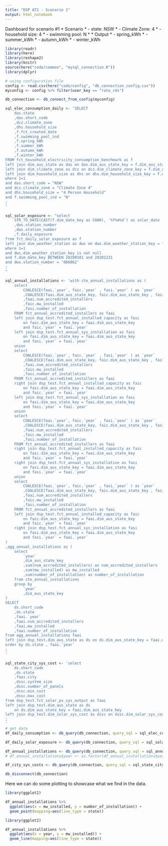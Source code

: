 ```yaml
---
title: "DSP AT2 - Scenario 1"
output: html_notebook
---
```


Dashboard for scenario #1
 * Scenario
 * - state: NSW
 * - Climate Zone: 4
 * - household size: 4
 * - swimming pool: N
 * 
 * Output
 * - spring_kWh
 * - summer_kWh
 * - autumn_kWh
 * - winter_kWh

```r
library(readr)
library(here)
library(reshape2)
library(knitr)
source(here("code/common", "mysql_connection.R"))
library(dplyr)

# using configuration file
config <- read.csv(here("code/config", "db_connection_config.csv"))
myconfig <- config %>% filter(user_key == "rato_rds")

db_connection <- db_connect_from_config(myconfig)

sql_elec_consumption_daily <- 'SELECT
	das.state
	,das.short_code 
	,dcz.climate_zone 
	,dhs.household_size 
	,f.fct_created_date
	,f.swimming_pool_ind
	,f.spring_kWh 
	,f.summer_kWh 
	,f.autumn_kWh 
	,f.winter_kWh 
FROM fct_household_electricity_consumption_benchmark as f
left join dim_aus_state as das on das.dim_aus_state_key = f.dim_aus_state_key
left join dim_climate_zone as dcz on dcz.dim_climate_zone_key = f.dim_climate_zone_key
left join dim_household_size as dhs on dhs.dim_household_size_key = f.dim_household_size_key 
where 1=1
and das.short_code = "NSW" 
and dcz.climate_zone = "Climate Zone 4"
and dhs.household_size = "4 Person Household"
and f.swimming_pool_ind = "N"
;
'

sql_solar_exposure <- "select
	STR_TO_DATE(CAST(f.dim_date_key as CHAR), '%Y%m%d') as solar_date
	,dws.station_number 
	,dws.station_number 
	,f.daily_exposure 
from fct_daily_solar_exposure as f
left join dim_weather_station as dws on dws.dim_weather_station_key = f.dim_weather_station_key 
where 1=1
and dws.dim_weather_station_key is not null
and f.dim_date_key BETWEEN 20200101 and 20201231
and dws.station_number = '066062'
;
"

sql_annual_installations <- 'with cte_annual_installations as (
	select
		COALESCE(faai.`year`, faic.`year` , fasi.`year` ) as `year` 
		,COALESCE(faai.dim_aus_state_key, faic.dim_aus_state_key , fasi.dim_aus_state_key ) as dim_aus_state_key 
		,faai.num_accredited_installers 
		,faic.mw_installed 
		,fasi.number_of_installation 
	FROM fct_annual_accredited_installers as faai
	left join dsp_test.fct_annual_installed_capacity as faic 
		on faic.dim_aus_state_key = faai.dim_aus_state_key 
		and faic.`year` = faai.`year` 
	left join dsp_test.fct_annual_sys_installation as fasi
		on fasi.dim_aus_state_key = faai.dim_aus_state_key 
		and fasi.`year` = faai.`year` 
	union
	select
		COALESCE(faai.`year`, faic.`year` , fasi.`year` ) as `year` 
		,COALESCE(faai.dim_aus_state_key, faic.dim_aus_state_key , fasi.dim_aus_state_key ) as dim_aus_state_key 
		,faai.num_accredited_installers 
		,faic.mw_installed 
		,fasi.number_of_installation 
	FROM fct_annual_accredited_installers as faai
	right join dsp_test.fct_annual_installed_capacity as faic 
		on faic.dim_aus_state_key = faai.dim_aus_state_key 
		and faic.`year` = faai.`year` 
	left join dsp_test.fct_annual_sys_installation as fasi
		on fasi.dim_aus_state_key = faai.dim_aus_state_key 
		and fasi.`year` = faai.`year` 
	union
	select
		COALESCE(faai.`year`, faic.`year` , fasi.`year` ) as `year` 
		,COALESCE(faai.dim_aus_state_key, faic.dim_aus_state_key , fasi.dim_aus_state_key ) as dim_aus_state_key 
		,faai.num_accredited_installers 
		,faic.mw_installed 
		,fasi.number_of_installation 
	FROM fct_annual_accredited_installers as faai
	right join dsp_test.fct_annual_installed_capacity as faic 
		on faic.dim_aus_state_key = faai.dim_aus_state_key 
		and faic.`year` = faai.`year` 
	right join dsp_test.fct_annual_sys_installation as fasi
		on fasi.dim_aus_state_key = faai.dim_aus_state_key 
		and fasi.`year` = faai.`year` 
	union
	select
		COALESCE(faai.`year`, faic.`year` , fasi.`year` ) as `year` 
		,COALESCE(faai.dim_aus_state_key, faic.dim_aus_state_key , fasi.dim_aus_state_key ) as dim_aus_state_key 
		,faai.num_accredited_installers 
		,faic.mw_installed 
		,fasi.number_of_installation 
	FROM fct_annual_accredited_installers as faai
	left join dsp_test.fct_annual_installed_capacity as faic 
		on faic.dim_aus_state_key = faai.dim_aus_state_key 
		and faic.`year` = faai.`year` 
	right join dsp_test.fct_annual_sys_installation as fasi
		on fasi.dim_aus_state_key = faai.dim_aus_state_key 
		and fasi.`year` = faai.`year` 
)
,agg_annual_installations as (
	select
		`year` 
		,dim_aus_state_key 
		,sum(num_accredited_installers) as num_accredited_installers
		,sum(mw_installed) as mw_installed 
		,sum(number_of_installation) as number_of_installation 
	from cte_annual_installations
	group by
		`year`
		,dim_aus_state_key 
)
SELECT
	ds.short_code 
	,ds.state 
	,faai.`year` 
	,faai.num_accredited_installers 
	,faai.mw_installed 
	,faai.number_of_installation
from agg_annual_installations faai
left join dsp_test.dim_aus_state as ds on ds.dim_aus_state_key = faai.dim_aus_state_key 
order by ds.state , faai.`year` 
;
'

sql_state_city_sys_cost <- 'select
	ds.short_code 
	,ds.state 
	,faai.city 
	,dssc.system_size
	,dssc.number_of_panels 
	,dssc.min_cost 
	,dssc.max_cost 
from dsp_test.fct_solar_pv_sys_output as faai
left join dsp_test.dim_aus_state as ds 
	on ds.dim_aus_state_key = faai.dim_aus_state_key 
left join dsp_test.dim_solar_sys_cost as dssc on dssc.dim_solar_sys_cost_key = faai.dim_solar_sys_cost_key 
;
'
# get data
df_daily_consumption <- db_query(db_connection, query_sql = sql_elec_consumption_daily)

df_daily_solar_exposure <- db_query(db_connection, query_sql = sql_solar_exposure)

df_annual_installations <- db_query(db_connection, query_sql = sql_annual_installations)
# df_annual_installations$year <- as.factor(df_annual_installations$year)

df_city_sys_costs <- db_query(db_connection, query_sql = sql_state_city_sys_cost)

db_disconnect(db_connection)
```

Here we can do some plotting to showcase what we find in the data.
```r
library(ggplot2)

df_annual_installations %>%
  ggplot(aes(x = mw_installed, y = number_of_installation)) +
  geom_point(mapping=aes(line_type = state))
```

```r
library(ggplot2)

df_annual_installations %>%
  ggplot(aes(x = year, y = mw_installed)) +
  geom_line(mapping=aes(line_type = state))
```
